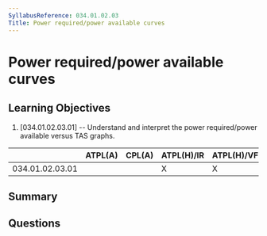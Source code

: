 ```yaml
---
SyllabusReference: 034.01.02.03
Title: Power required/power available curves
---
```


# Power required/power available curves

## Learning Objectives

1. [034.01.02.03.01] -- Understand and interpret the power required/power
   available versus TAS graphs.

|                 | ATPL(A) | CPL(A) | ATPL(H)/IR | ATPL(H)/VFR | CPL(H) | IR  | CBIR(A) |
| --------------- | ------- | ------ | ---------- | ----------- | ------ | --- | ------- |
| 034.01.02.03.01 |         |        | X          | X           | X      |     |         |

## Summary

## Questions
